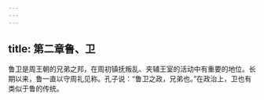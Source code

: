 ```yaml
---
---
---
```

title: 第二章鲁、卫
---



鲁卫是周王朝的兄弟之邦，在周初镇抚叛乱、夹辅王室的活动中有重要的地位。长期以来，鲁一直以守周礼见称。孔子说：“鲁卫之政，兄弟也。”在政治上，卫也有类似于鲁的传统。